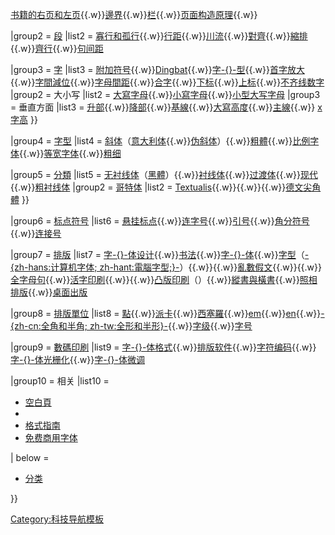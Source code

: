 {{Navbox
|name = 印刷术语
|title = [[字体排印学|字-{}-体排印学]]术语
|image = 
|bodyclass = hlist

|group1 = [[页]]
|
|list1 = [[頁碼]]{{.w}}[[书籍的右页和左页]]{{.w}}[[邊界 (排版)|邊界]]{{.w}}[[栏]]{{.w}}[[页面构造原理]]{{.w}}{{le|抬升式引用|Pull quote}}

|group2 = [[段落|段]]
|list2 = [[寡行和孤行]]{{.w}}[[行距]]{{.w}}[[川流 (字体排印学)|川流]]{{.w}}[[對齊]]{{.w}}[[縮排]]{{.w}}[[齊行]]{{.w}}[[句间距]]

|group3 = [[字形|字]]
|list3 =
{{Navbox|child
|group1 = 字型结构 
|list1 = [[字怀]]{{.w}}[[附加符号]]{{.w}}[[Dingbat]]{{.w}}[[字型|字-{}-型]]{{.w}}[[首字放大]]{{.w}}[[字間減位]]{{.w}}[[字符間距|字母間距]]{{.w}}[[合字]]{{.w}}[[下标]]{{.w}}[[上标]]{{.w}}[[不齐线数字]]
|group2 = 大小写
|list2 = [[大寫字母]]{{.w}}[[小寫字母]]{{.w}}[[小型大写字母]]
|group3 = 垂直方面
|list3 = [[升部]]{{.w}}[[降部]]{{.w}}[[基線]]{{.w}}[[大寫高度]]{{.w}}[[主線]]{{.w}}<!--Overshoot-->[[x字高]]
}}

|group4 = [[字型]]
|list4 = [[斜体]]（[[意大利体]]{{.w}}[[伪斜体]]）{{.w}}[[粗體]]{{.w}}[[比例字体]]{{.w}}[[等宽字体]]{{.w}}[[字型#粗细|粗细]]

|group5 = [[字体|分類]]
|list5 =
{{Navbox|child
|group1 = [[羅馬體]]
|list1 = {{le|老式|Antiqua (typeface class)}}{{.w}}[[无衬线体]]（[[黑体 (字体)|黑體]]）{{.w}}[[衬线体]]{{.w}}[[衬线体#过渡体|过渡体]]{{.w}}[[衬线体#现代|现代]]{{.w}}[[粗衬线体]]
|group2 = [[哥特体]]
|list2 = [[哥特体|Textualis]]{{.w}}{{tsl|en|Rotunda_(script)|}}{{.w}}{{tsl|en|Schwabacher|}}{{.w}}[[德文尖角體]]
}}

|group6 = [[标点符号]]
|list6 = [[悬挂标点]]{{.w}}[[连字号]]{{.w}}[[引号]]{{.w}}[[角分符号]]{{.w}}[[连接号]]

|group7 = [[排版]]
|list7 = [[字体设计|字-{}-体设计]]{{.w}}[[书法]]{{.w}}[[字体|字-{}-体]]{{.w}}[[字型]]（[[计算机字体|-{zh-hans:计算机字体; zh-hant:電腦字型;}-]]）{{.w}}{{le|Etaoin shrdlu}}{{.w}}[[Lorem ipsum|亂數假文]]{{.w}}{{tsl|en|Punchcutting|}}{{.w}}[[全字母句]]{{.w}}[[活字印刷术|活字印刷]]{{.w}}{{Link-ja|紙型|紙型}}{{.w}}[[凸版印刷]]（{{tsl|en|Template:Letterpress|Template:凸版印刷|t}}）{{.w}}[[縱書與橫書]]{{.w}}[[照相排版]]{{.w}}[[桌面出版]]

|group8 = [[排版單位]]
|list8 = [[點 (印刷)|點]]{{.w}}[[派卡]]{{.w}}[[西塞罗 (字体单位)|西塞羅]]{{.w}}[[em (字体排印学)|em]]{{.w}}[[en (字体排印学)|en]]{{.w}}[[全形和半形|-{zh-cn:全角和半角; zh-tw:全形和半形}-]]{{.w}}[[字级]]{{.w}}[[字号 (印刷)|字号]]

|group9 = [[數碼印刷]]
|list9 = [[:Category:字体格式|字-{}-体格式]]{{.w}}[[:Category:排版软件|排版软件]]{{.w}}[[字符编码]]{{.w}}[[字体光栅化|字-{}-体光栅化]]{{.w}}[[字体微调|字-{}-体微调]]

|group10 = 相关
|list10 = 
* [[空白頁]]
* {{le|字體開發公司|Type foundry}}
* [[格式指南]]
* [[免费商用字体]]

| below =
* {{icon|Category}} [[:Category:字體排印|分类]]
}}<noinclude>

[[Category:科技导航模板‎]]
</noinclude>